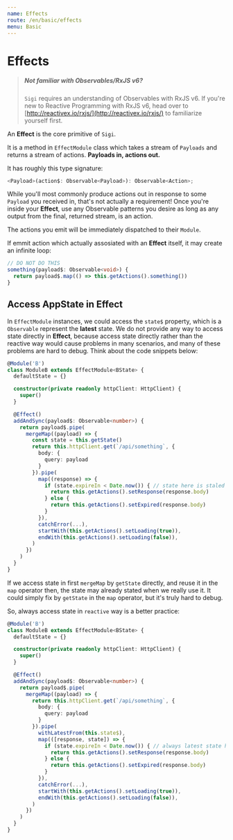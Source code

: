 ```yaml
---
name: Effects
route: /en/basic/effects
menu: Basic
---
```


# Effects

>##### Not familiar with Observables/RxJS v6?
> `Sigi` requires an understanding of Observables with RxJS v6. If you're new to Reactive Programming with RxJS v6, head over to [http://reactivex.io/rxjs/](http://reactivex.io/rxjs/) to familiarize yourself first.
>

An **Effect** is the core primitive of `Sigi`.

It is a method in `EffectModule` class which takes a stream of `Payloads` and returns a stream of actions. **Payloads in, actions out.**

It has roughly this type signature:

```ts
<Payload>(action$: Observable<Payload>): Observable<Action>;
```

While you'll most commonly produce actions out in response to some `Payload` you received in, that's not actually a requirement! Once you're inside your **Effect**, use any Observable patterns you desire as long as any output from the final, returned stream, is an action.

The actions you emit will be immediately dispatched to their `Module`.

If emmit action which actually assosiated with an **Effect** itself, it may create an infinite loop:

```typescript
// DO NOT DO THIS
something(payload$: Observable<void>) {
  return payload$.map(() => this.getActions().something())
}
```

## Access **AppState** in **Effect**
In `EffectModule` instances, we could access the `state$` property, which is a `Observable` represent the **latest** state.
We do not provide any way to access state directly in **Effect**, because access state directly rather than the reactive way would cause problems in many scenarios, and many of these problems are hard to debug.
Think about the code snippets below:

```ts
@Module('B')
class ModuleB extends EffectModule<BState> {
  defaultState = {}

  constructor(private readonly httpClient: HttpClient) {
    super()
  }

  @Effect()
  addAndSync(payload$: Observable<number>) {
    return payload$.pipe(
      mergeMap((payload) => {
        const state = this.getState()
        return this.httpClient.get(`/api/something`, {
          body: {
            query: payload
          }
        }).pipe(
          map((response) => {
            if (state.expireIn < Date.now()) { // state here is staled
              return this.getActions().setResponse(response.body)
            } else {
              return this.getActions().setExpired(response.body)
            }
          }),
          catchError(...),
          startWith(this.getActions().setLoading(true)),
          endWith(this.getActions().setLoading(false)),
        )
      })
    )
  }
}
```

If we access state in first `mergeMap` by `getState` directly, and reuse it in the `map` operator then, the state may already stated when we really use it. It could simply fix by `getState` in the `map` operator, but it's truly hard to debug.

So, always access state in `reactive` way is a better practice:

```ts
@Module('B')
class ModuleB extends EffectModule<BState> {
  defaultState = {}

  constructor(private readonly httpClient: HttpClient) {
    super()
  }

  @Effect()
  addAndSync(payload$: Observable<number>) {
    return payload$.pipe(
      mergeMap((payload) => {
        return this.httpClient.get(`/api/something`, {
          body: {
            query: payload
          }
        }).pipe(
          withLatestFrom(this.state$),
          map(([response, state]) => {
            if (state.expireIn < Date.now()) { // always latest state here
              return this.getActions().setResponse(response.body)
            } else {
              return this.getActions().setExpired(response.body)
            }
          }),
          catchError(...),
          startWith(this.getActions().setLoading(true)),
          endWith(this.getActions().setLoading(false)),
        )
      })
    )
  }
}
```